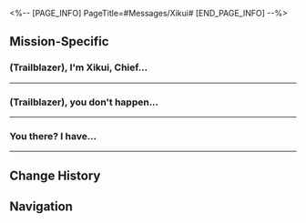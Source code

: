 <%-- [PAGE_INFO]
PageTitle=#Messages/Xikui#
[END_PAGE_INFO] --%>
{{Messages Infobox
|id        = 38
|image     = NPC Xikui Icon.png
|type      = NPC
|sender    = Xikui
|signature = I leave work right on time.
|faction   = The Xianzhou Luofu
}}

==Mission-Specific==
===(Trailblazer), I'm Xikui, Chief...===
{{Messages
|start_condition = 
|text =
:'''Xikui:''' (Trailblazer), I'm Xikui, Chief Secretary of the Sky-Faring Commission. The Palace of Astrum is running a small event for visitors to better understand Xianzhou. Would you be interested?
:{Choice} Interested
::'''(Trailblazer):''' I'm very interested. What kind of event is it?
:{Choice} A dreamy one-day tour?
::'''(Trailblazer):''' Is it where I get to enjoy the luxurious Xianzhou life of my dreams?
::'''Xikui:''' Where did you get all these ideas? I haven't even said anything.
:{Choice} Not interested
::'''(Trailblazer):''' To be honest, I'm not too interested in this kind of stuff. Please find someone more capable
::'''Xikui:''' Please! You know how it is with the internal key performance indices.
::'''Xikui:''' Please, if you help ol' Xikui out with this, I'll reward you fairly. The volunteers all get benefits.
:'''Xikui:''' I don't know if you've met him before, but the Sky-Faring Commission has a speed tester named Tantan. He'd hoped that the public could actively participate in traffic management and become more aware of potential road hazards. To that end, he is planning a "Xianzhou Speed Tester" experience.
:'''Xikui:''' There are too few attendees because the event is too boring, so Madam Yukong asked me to help her get more people. Would you mind attending this? Pretty please?
:'''Xikui:''' All you need to do is to record the traffic flow through Starskiff Haven. It's simple work. Just stand in the lane and count.
:{Choice} I'll go find him in a bit
::'''(Trailblazer):''' Okay, I'll go look for Tantan after this
:{Choice} Must you use people for this?
::'''(Trailblazer):''' Isn't there some kind of device for this sort of task? Sounds inefficient to use humans for this.
::'''Xikui:''' This whole thing is mainly about participation. It's an experience for people to take part in
::'''Xikui:''' It is only when you get involved and count the starskiff traffic flow firsthand that you will get the unforgettable and meaningful experience that this whole event is meant to provide
::'''Xikui:''' ...Hey, why do I have to spell it out so clearly for you!
:{Choice} You're just asking because you're in trouble...
::'''(Trailblazer):''' So you never share good things with me, but always ask me to help when you're in trouble?
::'''Xikui:''' This IS a good thing! Trust me, all the projects have a set budget. The fewer people involved in your project, the more individual benefits you'll get!
:'''Xikui:''' If you're ready, please go find Tantan
;{Accepted Mission: Fired}
}}
----

===(Trailblazer), you don't happen...===
{{Messages
|start_condition = 
|text =
:'''Xikui:''' (Trailblazer), you don't happen to be at Stargazer Navalia right now, are you?
:{Choice} Yes, I'm in Stargazer Navalia
::'''(Trailblazer):''' Yea, I just happened to be handling some stuff here
::'''Xikui:''' That's great
:{Choice} How did you know!?
::'''(Trailblazer):''' How did you know? Miss Xikui, you're not stalking me, are you?
::'''Xikui:''' Sorry, now's not the time for jokes
:'''Xikui:''' I saw on cycrane system that you were nearby
:'''Xikui:''' There's an important task I need your help with. It's really urgent
:'''Xikui:''' The Exalting Sanctum's sky dome malfunctioned half a dual-hour ago. It was probably caused by the unusual yinyang phenomena from Ambrosial Arbor's new growth
:'''Xikui:''' The technical details are complicated, so I won't elaborate. In short, one district has a serious problem, and it's about to explode
:'''Xikui:''' The entire Luofu has yet to fully recover from all the chaos, and there's no one available to handle this emergency. Fortunately, there is an office worker in the Sky-Faring Commission who jumped on a starskiff and flew to the sky dome to carry out an emergency fix
:'''Xikui:''' But that starskiff also broke down during the rescue (probably due to the yinyang phenomena again) and lost contact over Stargazer Navalia. It may have been forced to land or even crashed
:'''Xikui:''' I've already informed the Cloud Knights to send reinforcements asap
:'''Xikui:''' But one second can mean the difference between life and death for this kind of thing. Can you folks please go take a look first?
:{Choice} "You folks"?
::'''(Trailblazer):''' "You folks"? Is there someone else here?
::'''Xikui:''' Yes, Mr. Yang is also nearby
::'''Xikui:''' I've also contacted him
:{Choice} Where's the crash site?
::'''(Trailblazer):''' Where did the starskiff crash?
::'''Xikui:''' I'm still trying to find out
::'''Xikui:''' Your friend, Mr. Yang, is also nearby. I've already contacted him
:'''Xikui:''' Anyways, try to find a vantage point in Stargazer Navalia and use a cycrane to locate the starskiff, I'm counting on you folks
:'''Xikui:''' Also... this office worker is a bit special
:'''Xikui:''' I implore you both to do everything in your power to save her life
}}
----

===You there? I have...===
{{Messages
|start_condition = 
|text =
:'''Xikui:''' You there? I have something I need your help with, {{MC|f=beautiful|m=handsome}}
:{Choice} Pray tell
::'''(Trailblazer):''' I'm around. Pray tell, what can I help with?
::'''Xikui:''' Oh, don't say it so formally! You make it sound like we're strangers
:{Choice} It'd be my honor
::'''(Trailblazer):''' I would go to the end of the earth for you, Miss Xikui
::'''Xikui:''' Oh, it's nothing that serious
:{Choice} What's the pay?
::'''(Trailblazer):''' I can definitely help. Compensation is the key, though
::'''Xikui:''' I like how straightforward you are
::'''Xikui:''' Don't worry. You'll get paid for your work! I won't dare to give you less than what you deserve when Madam Yukong likes you so much
:'''Xikui:''' Now, due to the unusual yinyang phenomena brought by the Ambrosial Arbor's revival, many of Heron Express' cycranes and freight starskiffs have had accidents and a great number of goods were lost
:'''Xikui:''' They want to send their staff to retrieve these lost goods, but you know... it's not very safe out there right now
:'''Xikui:''' The Sky-Faring Commission plans to send people who are skilled at controlling cycranes, trustworthy, and have had some military training to help them
:{Choice} I'm not good at this...
::'''(Trailblazer):''' I'm not skilled at controlling cycranes...
::'''Xikui:''' You're too humble. I realized you're different to everyone else from the moment you controlled the cycrane to save Madam Yukong's daughter
:{Choice} Can I be trusted?
::'''(Trailblazer):''' We have only known each other for a few days, yet you already have so much trust in me. I feel flustered...
::'''Xikui:''' You are the hero who saved Madam Yukong's daughter! Even if I were to lose my trust in the general, I would never lose my trust in you
:{Choice} I wasn't trained...
::'''(Trailblazer):''' Since when did I get military training...
::'''Xikui:''' You didn't receive any military training, and yet performed so well when you saved Madam Yukong's daughter. It just goes to show your outstanding talent and capacity
:'''Xikui:''' Come on, stop saying no. You are THE ONE for this task
:'''Xikui:''' Heron Express sent over a contact person. She's waiting for you at the doors of the Sky-Faring Commission
:'''Xikui:''' Come over quickly. Don't let them wait too long
}}
----

==Change History==
{{Change History|1.0}}

==Navigation==
{{Messages Navbox}}